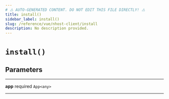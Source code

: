 ```yaml
---
# ⚠️ AUTO-GENERATED CONTENT. DO NOT EDIT THIS FILE DIRECTLY! ⚠️
title: install()
sidebar_label: install()
slug: /reference/vue/nhost-client/install
description: No description provided.
---
```


# `install()`

## Parameters

---

**<span className="parameter-name">app</span>** <span className="optional-status">required</span> `App<any>`

---
